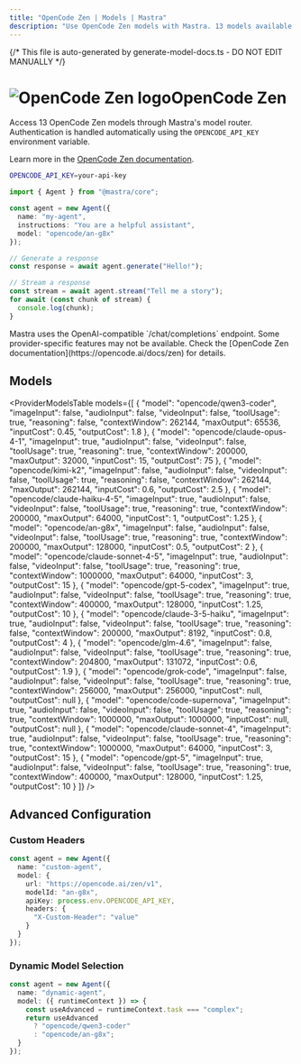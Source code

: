 ```yaml
---
title: "OpenCode Zen | Models | Mastra"
description: "Use OpenCode Zen models with Mastra. 13 models available."
---
```


{/* This file is auto-generated by generate-model-docs.ts - DO NOT EDIT MANUALLY */}



# <img src="https://models.dev/logos/opencode.svg" alt="OpenCode Zen logo" className="inline w-8 h-8 mr-2 align-middle dark:invert dark:brightness-0 dark:contrast-200" />OpenCode Zen

Access 13 OpenCode Zen models through Mastra's model router. Authentication is handled automatically using the `OPENCODE_API_KEY` environment variable.

Learn more in the [OpenCode Zen documentation](https://opencode.ai/docs/zen).

```bash
OPENCODE_API_KEY=your-api-key
```

```typescript
import { Agent } from "@mastra/core";

const agent = new Agent({
  name: "my-agent",
  instructions: "You are a helpful assistant",
  model: "opencode/an-g8x"
});

// Generate a response
const response = await agent.generate("Hello!");

// Stream a response
const stream = await agent.stream("Tell me a story");
for await (const chunk of stream) {
  console.log(chunk);
}
```

<Callout type="info">
Mastra uses the OpenAI-compatible `/chat/completions` endpoint. Some provider-specific features may not be available. Check the [OpenCode Zen documentation](https://opencode.ai/docs/zen) for details.
</Callout>

## Models

<ProviderModelsTable 
  models={[
  {
    "model": "opencode/qwen3-coder",
    "imageInput": false,
    "audioInput": false,
    "videoInput": false,
    "toolUsage": true,
    "reasoning": false,
    "contextWindow": 262144,
    "maxOutput": 65536,
    "inputCost": 0.45,
    "outputCost": 1.8
  },
  {
    "model": "opencode/claude-opus-4-1",
    "imageInput": true,
    "audioInput": false,
    "videoInput": false,
    "toolUsage": true,
    "reasoning": true,
    "contextWindow": 200000,
    "maxOutput": 32000,
    "inputCost": 15,
    "outputCost": 75
  },
  {
    "model": "opencode/kimi-k2",
    "imageInput": false,
    "audioInput": false,
    "videoInput": false,
    "toolUsage": true,
    "reasoning": false,
    "contextWindow": 262144,
    "maxOutput": 262144,
    "inputCost": 0.6,
    "outputCost": 2.5
  },
  {
    "model": "opencode/claude-haiku-4-5",
    "imageInput": true,
    "audioInput": false,
    "videoInput": false,
    "toolUsage": true,
    "reasoning": true,
    "contextWindow": 200000,
    "maxOutput": 64000,
    "inputCost": 1,
    "outputCost": 1.25
  },
  {
    "model": "opencode/an-g8x",
    "imageInput": false,
    "audioInput": false,
    "videoInput": false,
    "toolUsage": true,
    "reasoning": true,
    "contextWindow": 200000,
    "maxOutput": 128000,
    "inputCost": 0.5,
    "outputCost": 2
  },
  {
    "model": "opencode/claude-sonnet-4-5",
    "imageInput": true,
    "audioInput": false,
    "videoInput": false,
    "toolUsage": true,
    "reasoning": true,
    "contextWindow": 1000000,
    "maxOutput": 64000,
    "inputCost": 3,
    "outputCost": 15
  },
  {
    "model": "opencode/gpt-5-codex",
    "imageInput": true,
    "audioInput": false,
    "videoInput": false,
    "toolUsage": true,
    "reasoning": true,
    "contextWindow": 400000,
    "maxOutput": 128000,
    "inputCost": 1.25,
    "outputCost": 10
  },
  {
    "model": "opencode/claude-3-5-haiku",
    "imageInput": true,
    "audioInput": false,
    "videoInput": false,
    "toolUsage": true,
    "reasoning": false,
    "contextWindow": 200000,
    "maxOutput": 8192,
    "inputCost": 0.8,
    "outputCost": 4
  },
  {
    "model": "opencode/glm-4.6",
    "imageInput": false,
    "audioInput": false,
    "videoInput": false,
    "toolUsage": true,
    "reasoning": true,
    "contextWindow": 204800,
    "maxOutput": 131072,
    "inputCost": 0.6,
    "outputCost": 1.9
  },
  {
    "model": "opencode/grok-code",
    "imageInput": false,
    "audioInput": false,
    "videoInput": false,
    "toolUsage": true,
    "reasoning": true,
    "contextWindow": 256000,
    "maxOutput": 256000,
    "inputCost": null,
    "outputCost": null
  },
  {
    "model": "opencode/code-supernova",
    "imageInput": true,
    "audioInput": false,
    "videoInput": false,
    "toolUsage": true,
    "reasoning": true,
    "contextWindow": 1000000,
    "maxOutput": 1000000,
    "inputCost": null,
    "outputCost": null
  },
  {
    "model": "opencode/claude-sonnet-4",
    "imageInput": true,
    "audioInput": false,
    "videoInput": false,
    "toolUsage": true,
    "reasoning": true,
    "contextWindow": 1000000,
    "maxOutput": 64000,
    "inputCost": 3,
    "outputCost": 15
  },
  {
    "model": "opencode/gpt-5",
    "imageInput": true,
    "audioInput": false,
    "videoInput": false,
    "toolUsage": true,
    "reasoning": true,
    "contextWindow": 400000,
    "maxOutput": 128000,
    "inputCost": 1.25,
    "outputCost": 10
  }
]}
/>

## Advanced Configuration

### Custom Headers

```typescript
const agent = new Agent({
  name: "custom-agent",
  model: {
    url: "https://opencode.ai/zen/v1",
    modelId: "an-g8x",
    apiKey: process.env.OPENCODE_API_KEY,
    headers: {
      "X-Custom-Header": "value"
    }
  }
});
```

### Dynamic Model Selection

```typescript
const agent = new Agent({
  name: "dynamic-agent",
  model: ({ runtimeContext }) => {
    const useAdvanced = runtimeContext.task === "complex";
    return useAdvanced 
      ? "opencode/qwen3-coder"
      : "opencode/an-g8x";
  }
});
```
